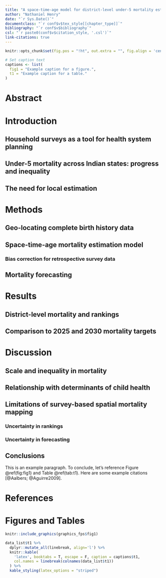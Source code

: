 ```yaml
---
title: "A space-time-age model for district-level under-5 mortality estimation in India"
author: "Nathaniel Henry"
date: "`r Sys.Date()`"
documentclass: "`r conf$v$tex_style[[chapter_type]]`"
bibliography: "`r conf$v$bibliography`"
csl: "`r paste0(conf$v$citation_style, '.csl')`"
link-citations: true
---
```


```r
knitr::opts_chunk$set(fig.pos = "!ht", out.extra = "", fig.align = 'center', echo=FALSE)

# Set caption text
captions <- list(
  fig1 = "Example caption for a figure.",
  t1 = "Example caption for a table."
)
```

# Abstract

\lipsum[1]


# Introduction

\lipsum[1-3]


## Household surveys as a tool for health system planning

\lipsum[4-6]


## Under-5 mortality across Indian states: progress and inequality

\lipsum[7-9]

## The need for local estimation

\lipsum[10-11]


# Methods

\lipsum[12-15]


## Geo-locating complete birth history data


\lipsum[1-2]


## Space-time-age mortality estimation model

\lipsum[3-9]


### Bias correction for retrospective survey data

\lipsum[10-11]


## Mortality forecasting

\lipsum[12-15]


# Results

\lipsum[1-2]


## District-level mortality and rankings

\lipsum[3-6]


## Comparison to 2025 and 2030 mortality targets

\lipsum[7-8]


# Discussion

\lipsum[9-10]


## Scale and inequality in mortality

\lipsum[11-14]


## Relationship with determinants of child health

\lipsum[1-2]


## Limitations of survey-based spatial mortality mapping

\lipsum[3-8]


### Uncertainty in rankings

\lipsum[9-10]


### Uncertainty in forecasting

\lipsum[11-12]


## Conclusions

\lipsum[1]

This is an example paragraph. To conclude, let's reference Figure \@ref(fig:fig1) and Table \@ref(tab:t1). Here are some example citations [@Aalbers; @Aguirre2009].


# References

<div id="refs"></div>
\newpage


# Figures and Tables

```r
knitr::include_graphics(graphics_fps$fig1)
```
\newpage

```r
data_list$t1 %>%
  dplyr::mutate_all(linebreak, align='l') %>%
  knitr::kable(
    'latex', booktabs = T, escape = F, caption = captions$t1,
    col.names = linebreak(colnames(data_list$t1))
  ) %>%
  kable_styling(latex_options = "striped")
```
